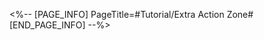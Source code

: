 <%-- [PAGE_INFO]
PageTitle=#Tutorial/Extra Action Zone#
[END_PAGE_INFO] --%>
{{Tutorial
|sort      = 982008
|title     = Extra Action Zone
|subtitle  = 
|type      = 
|about     = 
|image1    = Tutorial Extra Action Zone 1.png{{subst:void|<!--$UPLOAD:<<SpriteOutput/TutorialPic/TutorialPage_982008.png>-<Tutorial Extra Action Zone 1.png>-<Tutorial Files>>-->}}
|text1     = If a baby seal stops in an {{Color|h|nobold=1|Extra Action Zone}} after taking action, it gets an {{Color|h|nobold=1|extra action}}. This can only be triggered 1 time per round.
}}